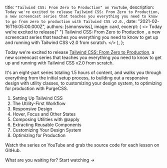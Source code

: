 

  title: `"Tailwind CSS: From Zero to Production" on YouTube`,
  description: `Today we're excited to release Tailwind CSS: From Zero to Production, a new screencast series that teaches you everything you need to know to go from zero to production with Tailwind CSS v2.0.`,
  date: "2021-02-16T16:05:00.000Z",
  authors: [simonswiss],
  image: card,
  excerpt: (
    <>
      Today we're excited to release{" "}
      <Link href="https://www.youtube.com/watch?v=elgqxmdVms8&list=PL5f_mz_zU5eXWYDXHUDOLBE0scnuJofO0&index=1">
        Tailwind CSS: From Zero to Production
      </Link>
      , a new screencast series that teaches you everything you need to know to get up and running with Tailwind CSS
      v2.0 from scratch.
    </>
  ),
};

Today we're excited to release [Tailwind CSS: From Zero to Production](https://www.youtube.com/watch?v=elgqxmdVms8&list=PL5f_mz_zU5eXWYDXHUDOLBE0scnuJofO0&index=1), a new screencast series that teaches you everything you need to know to get up and running with Tailwind CSS v2.0 from scratch.

<YouTubeVideo id="elgqxmdVms8" />

It's an eight-part series totaling 1.5 hours of content, and walks you through everything from the initial setup process, to building out a responsive design with utility classes, to customizing your design system, to optimizing for production with PurgeCSS.

1. <Link href="https://www.youtube.com/watch?v=qYgogv4R8zg">Setting Up Tailwind CSS</Link>
2. <Link href="https://www.youtube.com/watch?v=UvF56fPGVt4">The Utility-First Workflow</Link>
3. <Link href="https://www.youtube.com/watch?v=hX1zUdj4Dw4">Responsive Design</Link>
4. <Link href="https://www.youtube.com/watch?v=5_BPDve5-3M">Hover, Focus and Other States</Link>
5. <Link href="https://www.youtube.com/watch?v=TrftauE2Vyk">Composing Utilities with @apply</Link>
6. <Link href="https://www.youtube.com/watch?v=v-mkUxhaFVA">Extracting Reusable Components</Link>
7. <Link href="https://www.youtube.com/watch?v=0l0Gx8gWPHk">Customizing Your Design System</Link>
8. <Link href="https://www.youtube.com/watch?v=HZn2LtBT59w">Optimizing for Production</Link>

Watch the series <Link href="https://www.youtube.com/watch?v=elgqxmdVms8&list=PL5f_mz_zU5eXWYDXHUDOLBE0scnuJofO0&index=1">on YouTube</Link> and <Link href="https://github.com/tailwindlabs/tailwindcss-from-zero-to-production">grab the source code</Link> for each lesson on GitHub.

What are you waiting for? <Link href="https://www.youtube.com/watch?v=elgqxmdVms8&list=PL5f_mz_zU5eXWYDXHUDOLBE0scnuJofO0&index=1">Start watching →</Link>
